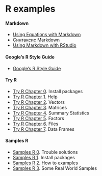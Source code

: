 R examples
========================================================

#### Markdown
* [Using Equations with Markdown](http://www.rstudio.com/ide/docs/authoring/using_markdown_equations)
* [Синтаксис Markdown](http://ru.wikipedia.org/wiki/Markdown)
* [Using Markdown with RStudio](http://www.rstudio.com/ide/docs/authoring/using_markdown)

#### Google's R Style Guide
* [Google's R Style Guide](http://google-styleguide.googlecode.com/svn/trunk/Rguide.xml)


#### Try R
* [Try R Chapter 0](Try R Chapter 8.html). Install packages
* [Try R Chapter 1](Try R Chapter 1.html). Help
* [Try R Chapter 2](Try R Chapter 2.html). Vectors
* [Try R Chapter 3](Try R Chapter 3.html). Matrices
* [Try R Chapter 4](Try R Chapter 4.html). Summary Statistics
* [Try R Chapter 5](Try R Chapter 5.html). Factors
* [Try R Chapter 6](Try R Chapter 6.html). Files
* [Try R Chapter 7](Try R Chapter 7.html). Data Frames

#### Samples R
* [Samples R 0](Samples R 0.html). Trouble solutions
* [Samples R 1](Samples R 1.html). Install packages
* [Samples R 2](Samples R 2.html). How to examples
* [Samples R 3](Samples R 3.html). Some Real World Samples


